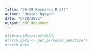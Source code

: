 ```yaml
---
title: "06-29 Research Draft"
author: "Hester Nguyen"
date: "6/29/2022"
output: pdf_document
---
```


```r

#library(Microsoft365R)
#rsrch_data <- get_personal_onedrive()
#rsrch_data

```


